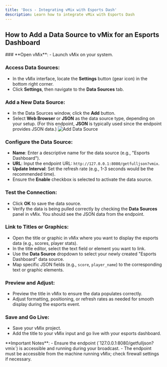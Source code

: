 ```yaml
---
title: 'Docs - Integrating vMix with Esports Dash'
description: Learn how to integrate vMix with Esports Dash
---
```


## How to Add a Data Source to vMix for an Esports Dashboard


<Steps  >
### **Open vMix**:
   - Launch vMix on your system.

### **Access Data Sources**:
   - In the vMix interface, locate the **Settings** button (gear icon) in the bottom right corner.
   - Click **Settings**, then navigate to the **Data Sources** tab.

### **Add a New Data Source**:
   - In the Data Sources window, click the **Add** button.
   - Select **Web Browser** or **JSON** as the data source type, depending on your setup. (For this endpoint, **JSON** is typically used since the endpoint provides JSON data.)
   ![Add Data Source](/images/vmix/add-data-source.webp)

### **Configure the Data Source**:
   - **Name**: Enter a descriptive name for the data source (e.g., "Esports Dashboard").
   - **URL**: Input the endpoint URL: `http://127.0.0.1:8080/getfulljson?vmix`.
   - **Update Interval**: Set the refresh rate (e.g., 1-3 seconds would be the recommended time).
   - Ensure the **Enable** checkbox is selected to activate the data source.

### **Test the Connection**:
   - Click **OK** to save the data source.
   - Verify the data is being pulled correctly by checking the **Data Sources** panel in vMix. You should see the JSON data from the endpoint.

### **Link to Titles or Graphics**:
   - Open the title or graphic in vMix where you want to display the esports data (e.g., scores, player stats).
   - In the title editor, select the text field or element you want to link.
   - Use the **Data Source** dropdown to select your newly created "Esports Dashboard" data source.
   - Map specific JSON fields (e.g., `score`, `player_name`) to the corresponding text or graphic elements.

### **Preview and Adjust**:
   - Preview the title in vMix to ensure the data populates correctly.
   - Adjust formatting, positioning, or refresh rates as needed for smooth display during the esports event.

### **Save and Go Live**:
   - Save your vMix project.
   - Add the title to your vMix input and go live with your esports dashboard.
</Steps>


<Callout emoji='⚠️' type="info">
  **Important Notes**:
  - Ensure the endpoint (`127.0.0.1:8080/getfulljson?vmix`) is accessible and running during your broadcast.
  - The endpoint must be accessible from the machine running vMix; check firewall settings if necessary.
</Callout>

